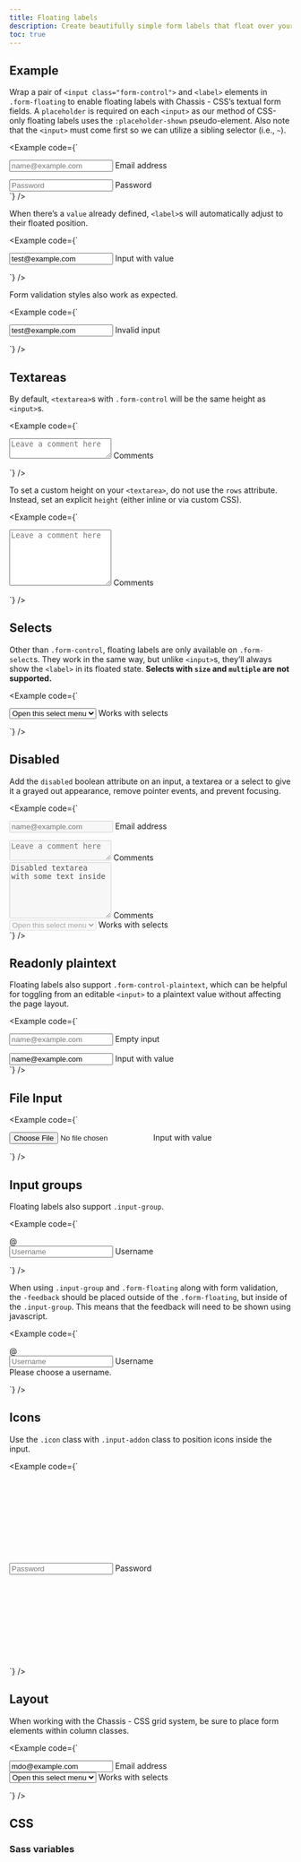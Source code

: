 ```yaml
---
title: Floating labels
description: Create beautifully simple form labels that float over your input fields.
toc: true
---
```


## Example

Wrap a pair of `<input class="form-control">` and `<label>` elements in `.form-floating` to enable floating labels with Chassis - CSS’s textual form fields. A `placeholder` is required on each `<input>` as our method of CSS-only floating labels uses the `:placeholder-shown` pseudo-element. Also note that the `<input>` must come first so we can utilize a sibling selector (i.e., `~`).

<Example code={`<div class="form-floating mb-medium">
    <input type="email" class="form-control" id="floatingInput" placeholder="name@example.com">
    <label for="floatingInput">Email address</label>
  </div>
  <div class="form-floating">
    <input type="password" class="form-control" id="floatingPassword" placeholder="Password">
    <label for="floatingPassword">Password</label>
  </div>`} />

When there’s a `value` already defined, `<label>`s will automatically adjust to their floated position.

<Example code={`<form class="form-floating">
    <input type="email" class="form-control" id="floatingInputValue" placeholder="name@example.com" value="test@example.com">
    <label for="floatingInputValue">Input with value</label>
  </form>`} />

Form validation styles also work as expected.

<Example code={`<form class="form-floating">
    <input type="email" class="form-control is-invalid" id="floatingInputInvalid" placeholder="name@example.com" value="test@example.com">
    <label for="floatingInputInvalid">Invalid input</label>
  </form>`} />

## Textareas

By default, `<textarea>`s with `.form-control` will be the same height as `<input>`s.

<Example code={`<div class="form-floating">
    <textarea class="form-control" placeholder="Leave a comment here" id="floatingTextarea"></textarea>
    <label for="floatingTextarea">Comments</label>
  </div>`} />

To set a custom height on your `<textarea>`, do not use the `rows` attribute. Instead, set an explicit `height` (either inline or via custom CSS).

<Example code={`<div class="form-floating">
    <textarea class="form-control" placeholder="Leave a comment here" id="floatingTextarea2" style="height: 100px"></textarea>
    <label for="floatingTextarea2">Comments</label>
  </div>`} />

## Selects

Other than `.form-control`, floating labels are only available on `.form-select`s. They work in the same way, but unlike `<input>`s, they’ll always show the `<label>` in its floated state. **Selects with `size` and `multiple` are not supported.**

<Example code={`<div class="form-floating">
    <select class="form-select" id="floatingSelect" aria-label="Floating label select example">
      <option selected>Open this select menu</option>
      <option value="1">One</option>
      <option value="2">Two</option>
      <option value="3">Three</option>
    </select>
    <label for="floatingSelect">Works with selects</label>
  </div>`} />

## Disabled

Add the `disabled` boolean attribute on an input, a textarea or a select to give it a grayed out appearance, remove pointer events, and prevent focusing.

<Example code={`<div class="form-floating mb-medium">
    <input type="email" class="form-control" id="floatingInputDisabled" placeholder="name@example.com" disabled>
    <label for="floatingInputDisabled">Email address</label>
  </div>
  <div class="form-floating mb-medium">
    <textarea class="form-control" placeholder="Leave a comment here" id="floatingTextareaDisabled" disabled></textarea>
    <label for="floatingTextareaDisabled">Comments</label>
  </div>
  <div class="form-floating mb-medium">
    <textarea class="form-control" placeholder="Leave a comment here" id="floatingTextarea2Disabled" style="height: 100px" disabled>Disabled textarea with some text inside</textarea>
    <label for="floatingTextarea2Disabled">Comments</label>
  </div>
  <div class="form-floating">
    <select class="form-select" id="floatingSelectDisabled" aria-label="Floating label disabled select example" disabled>
      <option selected>Open this select menu</option>
      <option value="1">One</option>
      <option value="2">Two</option>
      <option value="3">Three</option>
    </select>
    <label for="floatingSelectDisabled">Works with selects</label>
  </div>`} />

## Readonly plaintext

Floating labels also support `.form-control-plaintext`, which can be helpful for toggling from an editable `<input>` to a plaintext value without affecting the page layout.

<Example code={`<div class="form-floating mb-medium">
    <input type="email" readonly class="form-control plaintext" id="floatingEmptyPlaintextInput" placeholder="name@example.com">
    <label for="floatingEmptyPlaintextInput">Empty input</label>
  </div>
  <div class="form-floating mb-medium">
    <input type="email" readonly class="form-control plaintext" id="floatingPlaintextInput" placeholder="name@example.com" value="name@example.com">
    <label for="floatingPlaintextInput">Input with value</label>
  </div>`} />

## File Input

<Example code={`<form class="form-floating">
    <input type="file" class="form-control" id="floatingInputValue" placeholder="name@example.com" value="test@example.com">
    <label for="floatingInputValue">Input with value</label>
  </form>`} />


## Input groups

Floating labels also support `.input-group`.

<Example code={`<div class="input-group mb-medium">
    <span class="input-addon">@</span>
    <div class="form-floating">
      <input type="text" class="form-control" id="floatingInputGroup1" placeholder="Username">
      <label for="floatingInputGroup1">Username</label>
    </div>
  </div>`} />

When using `.input-group` and `.form-floating` along with form validation, the `-feedback` should be placed outside of the `.form-floating`, but inside of the `.input-group`. This means that the feedback will need to be shown using javascript.

<Example code={`<div class="input-group has-validation">
    <span class="input-addon">@</span>
    <div class="form-floating is-invalid">
      <input type="text" class="form-control is-invalid" id="floatingInputGroup2" placeholder="Username" required>
      <label for="floatingInputGroup2">Username</label>
    </div>
    <div class="invalid-feedback form-text">
      Please choose a username.
    </div>
  </div>`} />

## Icons

Use the `.icon` class with `.input-addon` class to position icons inside the input.

<Example code={`<div class="input-group mb-medium">
    <svg class="icon input-addon"><use xlink:href="#lock-solid"></svg>
    <div class="form-floating">
      <input type="password" class="form-control" id="floatingInputGroup3" placeholder="Password">
      <label for="floatingInputGroup3">Password</label>
    </div>
    <a href="#" class="icon input-addon"><svg class="icon"><use xlink:href="#eye-solid"></svg></a>
  </div>`} />

## Layout

When working with the Chassis - CSS grid system, be sure to place form elements within column classes.

<Example code={`<div class="row g-medium">
    <div class="col-medium">
      <div class="form-floating">
        <input type="email" class="form-control" id="floatingInputGrid" placeholder="name@example.com" value="mdo@example.com">
        <label for="floatingInputGrid">Email address</label>
      </div>
    </div>
    <div class="col-medium">
      <div class="form-floating">
        <select class="form-select" id="floatingSelectGrid">
          <option selected>Open this select menu</option>
          <option value="1">One</option>
          <option value="2">Two</option>
          <option value="3">Three</option>
        </select>
        <label for="floatingSelectGrid">Works with selects</label>
      </div>
    </div>
  </div>`} />

## CSS

### Sass variables

<ScssDocs name="form-floating-variables" file="scss/_variables.scss" />
